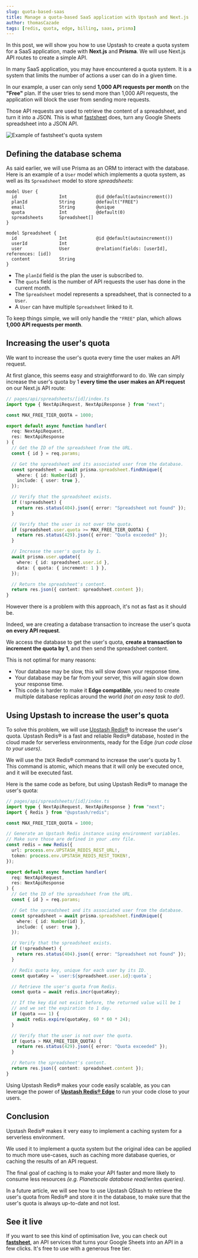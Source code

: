 ```yaml
---
slug: quota-based-saas
title: Manage a quota-based SaaS application with Upstash and Next.js
author: thomasCazade
tags: [redis, quota, edge, billing, saas, prisma]
---
```


In this post, we will show you how to use Upstash to create a quota system for a SaaS application, made with **Next.js** and **Prisma**. We will use Next.js API routes to create a simple API.

In many SaaS application, you may have encountered a quota system. It is a system that limits the number of actions a user can do in a given time.

In our example, a user can only send **1,000 API requests per month** on the **"Free"** plan. If the user tries to send more than 1,000 API requests, the application will block the user from sending more requests.

Those API requests are used to retrieve the content of a spreadsheet, and turn it into a JSON. This is what [fastsheet](https://fastsheet.co) does, turn any Google Sheets spreadsheet into a JSON API.

![Example of fastsheet's quota system](/blog/saas-quota-fastsheet/fastsheet-quota.png)

## Defining the database schema

As said earlier, we will use Prisma as an ORM to interact with the database. Here is an example of a `User` model which implements a quota system, as well as its `Spreadsheet` model to store _spreadsheets_:

```
model User {
  id                Int           @id @default(autoincrement())
  planId            String        @default("FREE")
  email             String        @unique
  quota             Int           @default(0)
  spreadsheets      Spreadsheet[]
}

model Spreadsheet {
  id                Int           @id @default(autoincrement())
  userId            Int
  user              User          @relation(fields: [userId], references: [id])
  content           String
}
```

- The `planId` field is the plan the user is subscribed to.
- The `quota` field is the number of API requests the user has done in the current month.
- The `Spreadsheet` model represents a spreadsheet, that is connected to a `User`.
- A `User` can have multiple `Spreadsheet` linked to it.

To keep things simple, we will only handle the `"FREE"` plan, which allows **1,000 API requests per month**.

## Increasing the user's quota

We want to increase the user's quota every time the user makes an API request.

At first glance, this seems easy and straightforward to do. We can simply increase the user's quota by 1 **every time the user makes an API request** on our Next.js API route:

```ts
// pages/api/spreadsheets/[id]/index.ts
import type { NextApiRequest, NextApiResponse } from "next";

const MAX_FREE_TIER_QUOTA = 1000;

export default async function handler(
  req: NextApiRequest,
  res: NextApiResponse
) {
  // Get the ID of the spreadsheet from the URL.
  const { id } = req.params;

  // Get the spreadsheet and its associated user from the database.
  const spreadsheet = await prisma.spreadsheet.findUnique({
    where: { id: Number(id) },
    include: { user: true },
  });

  // Verify that the spreadsheet exists.
  if (!spreadsheet) {
    return res.status(404).json({ error: "Spreadsheet not found" });
  }

  // Verify that the user is not over the quota.
  if (spreadsheet.user.quota >= MAX_FREE_TIER_QUOTA) {
    return res.status(429).json({ error: "Quota exceeded" });
  }

  // Increase the user's quota by 1.
  await prisma.user.update({
    where: { id: spreadsheet.user.id },
    data: { quota: { increment: 1 } },
  });

  // Return the spreadsheet's content.
  return res.json({ content: spreadsheet.content });
}
```

However there is a problem with this approach, it's not as fast as it should be.

Indeed, we are creating a database transaction to increase the user's quota **on every API request**.

We access the database to get the user's quota, **create a transaction to increment the quota by 1**, and then send the spreadsheet content.

This is not optimal for many reasons:

- Your database may be slow, this will slow down your response time.
- Your database may be far from your server, this will again slow down your response time.
- This code is harder to make it **Edge compatible**, you need to create multiple database replicas around the world _(not an easy task to do!)_.

## Using Upstash to increase the user's quota

To solve this problem, we will use [Upstash Redis®](https://upstash.com/) to increase the user's quota. Upstash Redis® is a fast and reliable Redis® database, hosted in the cloud made for serverless environments, ready for the Edge _(run code close to your users)_.

We will use the `INCR` Redis® command to increase the user's quota by 1. This command is atomic, which means that it will only be executed once, and it will be executed fast.

Here is the same code as before, but using Upstash Redis® to manage the user's quota:

```ts
// pages/api/spreadsheets/[id]/index.ts
import type { NextApiRequest, NextApiResponse } from "next";
import { Redis } from "@upstash/redis";

const MAX_FREE_TIER_QUOTA = 1000;

// Generate an Upstash Redis instance using environment variables.
// Make sure those are defined in your .env file.
const redis = new Redis({
  url: process.env.UPSTASH_REDIS_REST_URL!,
  token: process.env.UPSTASH_REDIS_REST_TOKEN!,
});

export default async function handler(
  req: NextApiRequest,
  res: NextApiResponse
) {
  // Get the ID of the spreadsheet from the URL.
  const { id } = req.params;

  // Get the spreadsheet and its associated user from the database.
  const spreadsheet = await prisma.spreadsheet.findUnique({
    where: { id: Number(id) },
    include: { user: true },
  });

  // Verify that the spreadsheet exists.
  if (!spreadsheet) {
    return res.status(404).json({ error: "Spreadsheet not found" });
  }

  // Redis quota key, unique for each user by its ID.
  const quotaKey = `user:${spreadsheet.user.id}:quota`;

  // Retrieve the user's quota from Redis.
  const quota = await redis.incr(quotaKey);

  // If the key did not exist before, the returned value will be 1
  // and we set the expiration to 1 day.
  if (quota === 1) {
    await redis.expire(quotaKey, 60 * 60 * 24);
  }

  // Verify that the user is not over the quota.
  if (quota > MAX_FREE_TIER_QUOTA) {
    return res.status(429).json({ error: "Quota exceeded" });
  }

  // Return the spreadsheet's content.
  return res.json({ content: spreadsheet.content });
}
```

Using Upstash Redis® makes your code easily scalable, as you can leverage the power of [**Upstash Redis® Edge**](https://upstash.com/blog/global-2) to run your code close to your users.

## Conclusion

Upstash Redis® makes it very easy to implement a caching system for a serverless environment.

We used it to implement a quota system but the original idea can be applied to much more use-cases, such as caching more database queries, or caching the results of an API request.

The final goal of caching is to make your API faster and more likely to consume less resources _(e.g. Planetscale database read/writes queries)_.

In a future article, we will see how to use Upstash QStash to retrieve the user's quota from Redis® and store it in the database, to make sure that the user's quota is always up-to-date and not lost.

## See it live

If you want to see this kind of optimisation live, you can check out [**fastsheet**](https://fastsheet.co?rel=upstash), an API services that turns your Google Sheets into an API in a few clicks. It's free to use with a generous free tier.
